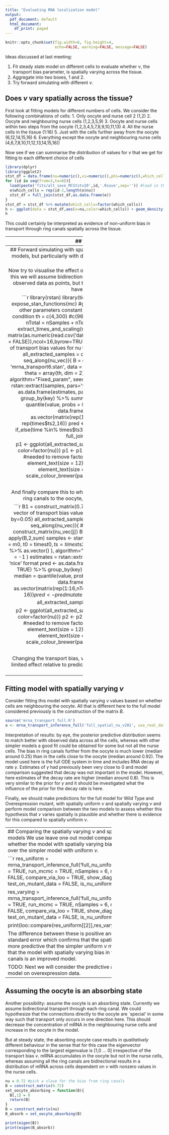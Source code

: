 ```yaml
---
title: "Evaluating RNA localization model"
output:
  pdf_document: default
  html_document:
    df_print: paged
---
```

```r
knitr::opts_chunk$set(fig.width=6, fig.height=4,
                      echo=FALSE, warning=FALSE, message=FALSE)
```

Ideas discussed at last meeting:

1. Fit steady state model on different cells to evaluate whether $\nu$, the transport bias parameter, is spatially varying across the tissue.
2. Aggregate into two boxes, 1 and 2. 
3. Try forward simulating with different $\nu$. 

## Does $\nu$ vary spatially across the tissue?
First look at fitting models for different numbers of cells.
We consider the following combinations of cells:
1. Only oocyte and nurse cell 2 (1,2)
2. Oocyte and neighbouring nurse cells (1,2,3,5,9)
3. Oocyte and nurse cells within two steps from the oocyte (1,2,3,4,5,7,8,9,10,11,13)
4. All the nurse cells in the tissue (1:16)
5. Just with the cells further away from the oocyte (6,12,14,15,16) 
6. Everything except the oocyte and neighbouring nurse cells (4,6,7,8,10,11,12,13,14,15,16))

Now see if we can summarise the distribution of values for $\nu$ that we get for fitting to each different choice of cells
```r
library(dplyr)
library(ggplot2)
stst_df = data.frame(nu=numeric(),xi=numeric(),phi=numeric(),which_cells=integer())
for (id in seq(from=3,to=8)){
  load(paste('fits/alt_save_MCStstv20',id,'.Rsave',sep='')) #load in the results of fitting at stst for each choice of cells
  e$which_cells = rep(id-2,length(e$nu))
  stst_df = full_join(stst_df,as.data.frame(e))  
}
stst_df = stst_df %>% mutate(which_cells=factor(which_cells))
h <- ggplot(data = stst_df,aes(x=nu,color=which_cells)) + geom_density() + theme_bw()
h
```

This could certainly be interpreted as evidence of non-uniform bias in transport through ring canals spatially across the tissue.


----------------------------------------------------------------------------
## Two super-compartments

To reduce stochastic variation due to small sample sizes, we further consider agreggating into two super-compartments.
I assume well mixed concentrations of mRNA in each super-compartment.
If $\mathbf{y}$ is the vector of RNA concentrations in the oocyte and nurse cells, let $x_1$ be the sum over cells in the LHS of the tissue, and $x_2$ be the sum over cells in the RHS. By summing the original ODEs over the appropriate cell indices, we get:
\begin{eqnarray}
\frac{\text{d}x_1}{\text{d}t} &= 7a - b*(1-\nu)x_1 + b\nu x_2, \\
\frac{\text{d}x_2}{\text{d}t} &= 8a - b\nu x_2 + b(1-\nu) x_1.
\end{eqnarray}

From behaviour in the long time limit, (assuming $\nu \neq 0$) we get $$ x_2 = \frac{8a + b(1-\nu) x_1}{b\nu}. $$

```r
library(rstan)
library(mvtnorm)
library(dplyr)
rstan_options(auto_write = TRUE)
options(mc.cores = parallel::detectCores())
#read in data on WT
N=6 # sample size
data = matrix(as.numeric(read.csv('data/exp_data.csv',sep=',',header=FALSE,stringsAsFactors = FALSE)),ncol=16,byrow=TRUE)
data = data[seq_len(N),]
#aggregate into two compartments
x1_obs = data[,seq(from=1,to=16,by=2)] %>% apply(.,1,sum)
x2_obs = data[,seq(from=2,to=16,by=2)] %>% apply(.,1,sum)

  estimates <- stan(file = 'super_compartment_model.stan',
                    data = list (
                      N = N,
                      x1_obs = x1_obs,
                      x2_obs = x2_obs
                      ),
                    seed = 42,
                    chains = 4,
                    warmup = 1000,
                    iter = 2000,
                    control = list(adapt_delta = 0.99)
  )
print(estimates, pars = c('a','b','nu','sigma'))
pairs(estimates, pars = c('a','b','nu','sigma'))
```

The results from the two super-compartment model contradict what we have found using the full data suggesting that transport through ring canals should be less biased than previously thought, with median of $\nu=0.71$. However, these results rely upon an assumption of well mixed concentrations of mRNA within each super-compartment. This assumption does not hold. I would suggest that the results here may be misleading due to the inaccuracy of this assumption. 


----------------------------------
## Forward simulating with spatially varying $\nu$
We try forward simulating with different models, but particularly with different $\nu$ for the connections from neighbouring nurse cells to the oocyte. 

Now try to visualise the effect of changing $\nu$ by forward simulating from the model. (For this we will assume bidirectional transport through all ring canals again). We show the observed data as points, but the simulations use fixed values of the parameters and have not been fitted to these data. 

```r
library(rstan)
library(tidyr)
mc <- stan_model('model_comparison5.stan')
expose_stan_functions(mc) #get hold of functions defined in the stan code
#keep all other parameters constant during this experiment
m0 = c(0, rep(1,15)) #initial condition
th = c(4,300) #c(96.5,249)
sig = 50
phi = 0.289
nSamples = 15
nTest = 5
nTotal = nSamples + nTest
source('extract_times_and_scaling.R')
times = extract_times_and_scaling(nSamples,nTest,test_on_mutant_data=FALSE)
data = matrix(as.numeric(read.csv('data/exp_data.csv',sep=',',header=FALSE,stringsAsFactors = FALSE)),ncol=16,byrow=TRUE)
raw_data = data[times$sort_indices2,]
#take a vector of transport bias values for nu to loop through
nu_vec = seq(from=0.7, to=1, by=0.05)
all_extracted_samples = data.frame(rna=numeric(),time=numeric())
for (j in seq_along(nu_vec)){
B = construct_matrix(nu_vec[j])
samples <- stan(file = 'mrna_transport6.stan',
                  data = list (
                    T  = nTotal,
                    y0 = m0,
                    t0 = times$t0,
                    ts = times$ts2,
                    theta = array(th, dim = 2),
                    sigma = sig,
                    phi = phi,
                    B = B %>% as.vector()
                  ),
                  algorithm="Fixed_param",
                  seed = 42,
                  chains = 1,
                  iter =100, 
                  refresh = -1
  )
estimates = rstan::extract(samples, pars='y_hat')
#make the samples go in a 'nice' format
pred <- as.data.frame(estimates, pars = 'y_hat') %>%
  gather(factor_key = TRUE) %>%
  group_by(key) %>%
  summarize(lb = quantile(value, probs = 0.05),
            median = quantile(value, probs = 0.5),
            ub = quantile(value, probs = 0.95))
xdata <- data.frame(rna = as.vector(raw_data),cellID = as.vector(matrix(rep(1:16,nTotal),nrow=nTotal,byrow=TRUE)),time = rep(times$ts2,16))
pred <- pred %>% bind_cols(xdata) %>%
        mutate(split = if_else(time %in% times$ts3,'train','test'),
               nu = nu_vec[j])
all_extracted_samples = full_join(all_extracted_samples, pred)
}

p1 <- ggplot(all_extracted_samples, aes(x = time, y = median, group = factor(nu), color=factor(nu)))
p1 <- p1 + geom_line() +
  facet_wrap(~cellID,scales='free') +   #needed to remove factor(cellID) 
  labs(x = "time", y = "rna") +
  theme(text = element_text(size = 12), axis.text = element_text(size = 12),
        strip.text = element_text(size = 8)) + 
  scale_color_discrete(name = "nu") + 
  scale_colour_brewer(palette=7) + 
  geom_point(aes(x = time, y = rna))
p1

```

And finally compare this to what happens when we change one the transport bias for ring canals to the oocyte, with bias $\nu$ for the other ring canals fixed at $0.71$. 

```r
B1 = construct_matrix(0.71) #we fix ring canals for all other nurse cells
#take a vector of transport bias values for nu to loop through
nu_vec = seq(from=0.7, to=1, by=0.05)
all_extracted_samples = data.frame(rna=numeric(),time=numeric())
for (j in seq_along(nu_vec)){
#mess around with ring canals into oocyte 
  B2 = construct_matrix(nu_vec[j])
  B = B1
  B[,1] = B2[,1]
  B[1,] = B2[1,]
  diag(B) = diag(B) - apply(B,2,sum)
samples <- stan(file = 'mrna_transport6.stan',
                  data = list (
                    T  = nTotal,
                    y0 = m0,
                    t0 = times$t0,
                    ts = times$ts2,
                    theta = array(th, dim = 2),
                    sigma = sig,
                    phi = phi,
                    B = B %>% as.vector()
                  ),
                  algorithm="Fixed_param",
                  seed = 42,
                  chains = 1,
                  iter =100, 
                  refresh = -1
  )
estimates = rstan::extract(samples, pars='y_hat')
#make the samples go in a 'nice' format
pred <- as.data.frame(estimates, pars = 'y_hat') %>%
  gather(factor_key = TRUE) %>%
  group_by(key) %>%
  summarize(lb = quantile(value, probs = 0.05),
            median = quantile(value, probs = 0.5),
            ub = quantile(value, probs = 0.95))
xdata <- data.frame(rna = as.vector(raw_data),cellID = as.vector(matrix(rep(1:16,nTotal),nrow=nTotal,byrow=TRUE)),time = rep(times$ts2,16))
pred <- pred %>% bind_cols(xdata) %>%
        mutate(split = if_else(time %in% times$ts3,'train','test'),
               nu = nu_vec[j])
all_extracted_samples = full_join(all_extracted_samples, pred)
}

p2 <- ggplot(all_extracted_samples, aes(x = time, y = median, group = factor(nu), color=factor(nu)))
p2 <- p2 + geom_line() +
  facet_wrap(~cellID,scales='free') +   #needed to remove factor(cellID) 
  labs(x = "time", y = "rna") +
  theme(text = element_text(size = 12), axis.text = element_text(size = 12),
        strip.text = element_text(size = 8)) + 
  scale_color_discrete(name = "nu") + 
  scale_colour_brewer(palette=7) + 
  geom_point(aes(x = time, y = rna))
p2

```

Changing the transport bias, $\nu$, for selected ring canals neighbouring the oocyte has limited effect relative to predictions from the simpler model where $\nu$ is assumed to be spatially uniform. 

--------------------------
## Fitting model with spatially varying $\nu$

Consider fitting this model with spatially varying $\nu$ values based on whether cells are neighbouring the oocyte. All that is different here to the full model considered previously is the construction of the matrix $B$. 

```r
source('mrna_transport_full.R')
a <- mrna_transport_inference_full('full_spatial_nu_v201', use_real_data = TRUE, run_mcmc = FALSE, nSamples=6, nTest=14, show_diagnostic_plots = TRUE, parametersToPlot = c("a","b","phi","sigma","gamma","nu1","nu2"), test_on_mutant_data = FALSE)

```

Interpretation of results: by eye, the posterior predictive distribution seems to match better with observed data across all the cells, whereas with other simpler models a good fit could be obtained for some but not all the nurse cells. The bias in ring canals further from the oocyte is much lower (median around 0.25) than in the cells close to the oocyte (median around 0.92). The model used here is the full ODE system in time and includes RNA decay at rate $\gamma$. Estimates of $\gamma$ had previously been very close to 0 and model comparison suggested that decay was not important in the model. However, here estimates of the decay rate are higher (median around 0.8). This is very similar to the prior for $\gamma$ and it should be investigated what the influence of the prior for the decay rate is here.

Finally, we should make predictions for the full model for Wild Type and Overexpression mutant, with spatially uniform $\nu$ and spatially varying $\nu$ and perform model comparison between the two models to assess whether this hypothesis that $\nu$ varies spatially is plausible and whether there is evidence for this compared to spatially uniform $\nu$.

-----------------------------------------------
## Comparing the spatially varying $\nu$ and spatially uniform $\nu$ models
We use leave one out model comparison to evaluate whether the model with spatially varying bias $\nu$ is an improvement over the simpler model with uniform $\nu$. 

```r

res_uniform = mrna_transport_inference_full('full_nu_uniform_v223',use_real_data = TRUE, run_mcmc = TRUE, nSamples = 6, nTest = 14, verbose = FALSE, compare_via_loo = TRUE, show_diagnostic_plots = FALSE, test_on_mutant_data = FALSE, is_nu_uniform = TRUE)

res_varying = mrna_transport_inference_full('full_nu_uniform_v224',use_real_data = TRUE, run_mcmc = TRUE, nSamples = 6, nTest = 14, verbose = FALSE, compare_via_loo = TRUE, show_diagnostic_plots = FALSE, test_on_mutant_data = FALSE, is_nu_uniform = FALSE)

print(loo::compare(res_uniform[[2]],res_varying[[2]]))
```

The difference between these is positive and larger than twice the standard error which confirms that the spatially varying $\nu$ model is more predictive that the simpler uniform $\nu$ model. This suggests that the model with spatially varying bias in transport through ring canals is an improved model. 

TODO: Next we will consider the predictive abilities of such a model on overexpression data.


-----------------------------------------------

## Assuming the oocyte is an absorbing state
Another possibility: assume the oocyte is an absorbing state. Currently we assume bidirectional transport through each ring canal. We could hypothesize that the connections directly to the oocyte are `special' in some way such that transport only occurs in one direction here. This should decrease the concentration of mRNA in the neighbouring nurse cells and increase in the oocyte in the model.

But at steady state, the absorbing oocyte case results in *qualitatively* different behaviour in the sense that for this case the eigenvector corresponding to the largest eigenvalue is [1,0 ... 0] irrespective of the transport bias $\nu$. 
mRNA accumulates in the oocyte but not in the nurse cells, whereas assuming all the ring canals are bidirectional results in a distribution of mRNA across cells dependent on $\nu$ with nonzero values in the nurse cells.


```r
nu = 0.72 #pick a vlaue for the bias from ring canals
B = construct_matrix(0.72)
set_oocyte_absorbing = function(B){
  B[,1] = 0
  return(B)
}
B = construct_matrix(nu)
B_absorb = set_oocyte_absorbing(B)

print(eigen(B))
print(eigen(B_absorb))
```
